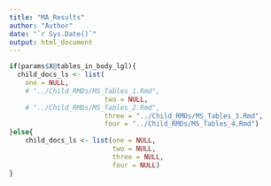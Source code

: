 ```yaml
---
title: "MA_Results"
author: "Author"
date: "`r Sys.Date()`"
output: html_document
---
```



```r
if(params$X@tables_in_body_lgl){
  child_docs_ls <- list(
    one = NULL,
    # "../Child_RMDs/MS_Tables_1.Rmd",
                        two = NULL,
    # "../Child_RMDs/MS_Tables_2.Rmd",
                        three = "../Child_RMDs/MS_Tables_3.Rmd",
                        four = "../Child_RMDs/MS_Tables_4.Rmd")
}else{
    child_docs_ls <- list(one = NULL,
                          two = NULL,
                          three = NULL,
                          four = NULL)
}
```
